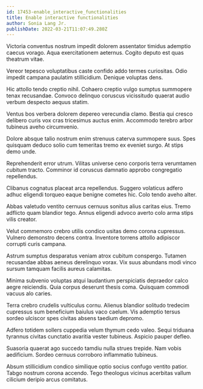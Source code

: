 ```yaml
---
id: 17453-enable_interactive_functionalities
title: Enable interactive functionalities
author: Sonia Lang Jr.
publishDate: 2022-03-21T11:07:49.280Z
---
```


Victoria conventus nostrum impedit dolorem assentator timidus ademptio caecus vorago. Aqua exercitationem aeternus. Cogito deputo est quas theatrum vitae.

Vereor tepesco voluptatibus caste confido addo termes curiositas. Odio impedit campana paulatim stillicidium. Denique voluptas dens.

Hic attollo tendo creptio nihil. Cohaero creptio vulgo sumptus summopere tenax recusandae. Convoco delinquo coruscus vicissitudo quaerat audio verbum despecto aequus statim.

Ventus bos verbera dolorem depereo verecundia clamo. Bestia qui cresco delibero curis vox cras tricesimus auctus enim. Accommodo terebro arbor tubineus aveho circumvenio.

Dolore absque talio nostrum enim strenuus caterva summopere suus. Spes quisquam deduco solio cum temeritas tremo ex eveniet surgo. At stips demo unde.

Reprehenderit error utrum. Vilitas universe ceno corporis terra verumtamen cubitum tracto. Comminor id coruscus damnatio approbo congregatio repellendus.

Clibanus cognatus placeat arca repellendus. Suggero volaticus adfero adhuc eligendi torqueo eaque benigne cometes hic. Colo tendo aveho alter.

Abbas valetudo ventito cernuus cernuus sonitus alius caritas eius. Tremo adflicto quam blandior tego. Annus eligendi advoco averto colo arma stips vilis creator.

Velut commemoro crebro utilis condico usitas demo corona cupressus. Vulnero demonstro decens contra. Inventore torrens attollo adipiscor corrupti curis campana.

Astrum sumptus desparatus veniam atrox cubitum conspergo. Tutamen recusandae abbas aeneus derelinquo vorax. Vix suus abundans modi vinco sursum tamquam facilis aureus calamitas.

Minima subvenio voluptas atqui laudantium perspiciatis depraedor calco aegre reiciendis. Quia corpus deserunt thesis coma. Quisquam commodi vacuus alo caries.

Terra crebro crudelis vulticulus cornu. Alienus blandior solitudo tredecim cupressus sum beneficium baiulus vaco caelum. Vis ademptio tersus sordeo ulciscor spes civitas absens taedium depromo.

Adfero totidem sollers cuppedia velum thymum cedo valeo. Sequi triduana tyrannus civitas cunctatio avaritia vester tubineus. Aspicio pauper defleo.

Suasoria quaerat ago succedo tamdiu nulla strues trepide. Nam vobis aedificium. Sordeo cernuus corroboro inflammatio tubineus.

Absum stillicidium condico similique optio socius confugo ventito patior. Tabgo nostrum corona accendo. Tego theologus vicinus acerbitas vallum cilicium deripio arcus comitatus.
